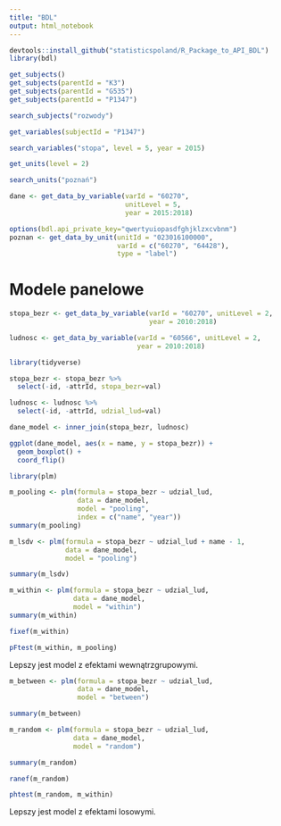 ```yaml
---
title: "BDL"
output: html_notebook
---
```


```r
devtools::install_github("statisticspoland/R_Package_to_API_BDL")
library(bdl)

get_subjects()
get_subjects(parentId = "K3")
get_subjects(parentId = "G535")
get_subjects(parentId = "P1347")

search_subjects("rozwody")
```

```r
get_variables(subjectId = "P1347")

search_variables("stopa", level = 5, year = 2015)
```

```r
get_units(level = 2)

search_units("poznań")
```

```r
dane <- get_data_by_variable(varId = "60270", 
                             unitLevel = 5, 
                             year = 2015:2018)
```

```r
options(bdl.api_private_key="qwertyuiopasdfghjklzxcvbnm")
poznan <- get_data_by_unit(unitId = "023016100000", 
                           varId = c("60270", "64428"),
                           type = "label")
```

# Modele panelowe

```r
stopa_bezr <- get_data_by_variable(varId = "60270", unitLevel = 2, 
                                   year = 2010:2018)

ludnosc <- get_data_by_variable(varId = "60566", unitLevel = 2, 
                                year = 2010:2018)

library(tidyverse)

stopa_bezr <- stopa_bezr %>% 
  select(-id, -attrId, stopa_bezr=val)

ludnosc <- ludnosc %>% 
  select(-id, -attrId, udzial_lud=val)

dane_model <- inner_join(stopa_bezr, ludnosc)

ggplot(dane_model, aes(x = name, y = stopa_bezr)) +
  geom_boxplot() +
  coord_flip()
```

```r
library(plm)

m_pooling <- plm(formula = stopa_bezr ~ udzial_lud, 
                 data = dane_model, 
                 model = "pooling", 
                 index = c("name", "year"))
summary(m_pooling)
```

```r
m_lsdv <- plm(formula = stopa_bezr ~ udzial_lud + name - 1,
              data = dane_model,
              model = "pooling")

summary(m_lsdv)
```

```r
m_within <- plm(formula = stopa_bezr ~ udzial_lud,
                data = dane_model,
                model = "within")
summary(m_within)
```

```r
fixef(m_within)
```

```r
pFtest(m_within, m_pooling)
```

Lepszy jest model z efektami wewnątrzgrupowymi.

```r
m_between <- plm(formula = stopa_bezr ~ udzial_lud, 
                 data = dane_model,
                 model = "between")

summary(m_between)
```

```r
m_random <- plm(formula = stopa_bezr ~ udzial_lud, 
                data = dane_model,
                model = "random")

summary(m_random)
```

```r
ranef(m_random)
```

```r
phtest(m_random, m_within)
```

Lepszy jest model z efektami losowymi.













